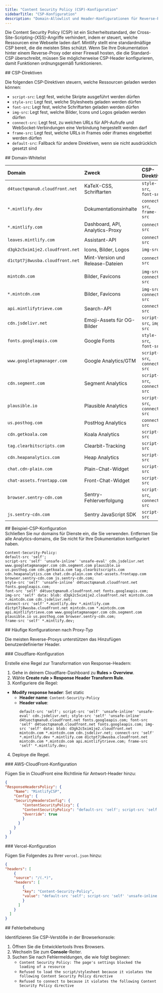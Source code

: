 ```yaml
---
title: "Content Security Policy (CSP)-Konfiguration"
sidebarTitle: "CSP-Konfiguration"
description: "Domain-Allowlist und Header-Konfigurationen für Reverse-Proxys, Firewalls und Netzwerke, die strikte Sicherheitsrichtlinien erzwingen"
---
```


Die Content Security Policy (CSP) ist ein Sicherheitsstandard, der Cross-Site-Scripting-(XSS)-Angriffe verhindert, indem er steuert, welche Ressourcen eine Webseite laden darf. Mintlify stellt eine standardmäßige CSP bereit, die die meisten Sites schützt. Wenn Sie Ihre Dokumentation hinter einem Reverse-Proxy oder einer Firewall hosten, die die Standard-CSP überschreibt, müssen Sie möglicherweise CSP-Header konfigurieren, damit Funktionen ordnungsgemäß funktionieren.

<div id="csp-directives">
  ## CSP-Direktiven
</div>

Die folgenden CSP-Direktiven steuern, welche Ressourcen geladen werden können:

- `script-src`: Legt fest, welche Skripte ausgeführt werden dürfen
- `style-src`: Legt fest, welche Stylesheets geladen werden dürfen
- `font-src`: Legt fest, welche Schriftarten geladen werden dürfen
- `img-src`: Legt fest, welche Bilder, Icons und Logos geladen werden dürfen
- `connect-src`: Legt fest, zu welchen URLs für API-Aufrufe und WebSocket-Verbindungen eine Verbindung hergestellt werden darf
- `frame-src`: Legt fest, welche URLs in Frames oder iframes eingebettet werden dürfen
- `default-src`: Fallback für andere Direktiven, wenn sie nicht ausdrücklich gesetzt sind

<div id="domain-whitelist">
  ## Domain-Whitelist
</div>

| Domain | Zweck | CSP-Direktive | Erforderlich |
|:-------|:--------|:--------------|:-------|
| `d4tuoctqmanu0.cloudfront.net` | KaTeX-CSS, Schriftarten | `style-src`, `font-src` | Erforderlich |
| `*.mintlify.dev` | Dokumentationsinhalte | `connect-src`, `frame-src` | Erforderlich |
| `*.mintlify.com` | Dashboard, API, Analytics-Proxy | `connect-src` | Erforderlich |
| `leaves.mintlify.com` | Assistant-API | `connect-src` | Erforderlich |
| `d3gk2c5xim1je2.cloudfront.net` | Icons, Bilder, Logos | `img-src` | Erforderlich |
| `d1ctpt7j8wusba.cloudfront.net` | Mint-Version und Release-Dateien | `connect-src` | Erforderlich |
| `mintcdn.com` | Bilder, Favicons | `img-src`, `connect-src` | Erforderlich |
| `*.mintcdn.com` | Bilder, Favicons | `img-src`, `connect-src` | Erforderlich |
| `api.mintlifytrieve.com` | Search-API | `connect-src` | Erforderlich |
| `cdn.jsdelivr.net` | Emoji-Assets für OG-Bilder | `script-src`, `img-src` | Erforderlich |
| `fonts.googleapis.com` | Google Fonts | `style-src`, `font-src` | Optional |
| `www.googletagmanager.com` | Google Analytics/GTM | `script-src`, `connect-src` | Optional |
| `cdn.segment.com` | Segment Analytics | `script-src`, `connect-src` | Optional |
| `plausible.io` | Plausible Analytics | `script-src`, `connect-src` | Optional |
| `us.posthog.com` | PostHog Analytics | `connect-src` | Optional |
| `cdn.getkoala.com` | Koala Analytics | `script-src` | Optional |
| `tag.clearbitscripts.com` | Clearbit-Tracking | `script-src` | Optional |
| `cdn.heapanalytics.com` | Heap Analytics | `script-src` | Optional |
| `chat.cdn-plain.com` | Plain-Chat-Widget | `script-src` | Optional |
| `chat-assets.frontapp.com` | Front-Chat-Widget | `script-src` | Optional |
| `browser.sentry-cdn.com` | Sentry-Fehlerverfolgung | `script-src`, `connect-src` | Optional |
| `js.sentry-cdn.com` | Sentry JavaScript SDK | `script-src` | Optional |

<div id="example-csp-configuration">
  ## Beispiel-CSP-Konfiguration
</div>

<Note>
  Schließen Sie nur domains für Dienste ein, die Sie verwenden. Entfernen Sie alle Analytics-domains, die Sie nicht für Ihre Dokumentation konfiguriert haben.
</Note>

```text wrap
Content-Security-Policy:
default-src 'self';
script-src 'self' 'unsafe-inline' 'unsafe-eval' cdn.jsdelivr.net www.googletagmanager.com cdn.segment.com plausible.io
us.posthog.com cdn.getkoala.com tag.clearbitscripts.com cdn.heapanalytics.com chat.cdn-plain.com chat-assets.frontapp.com
browser.sentry-cdn.com js.sentry-cdn.com;
style-src 'self' 'unsafe-inline' d4tuoctqmanu0.cloudfront.net fonts.googleapis.com;
font-src 'self' d4tuoctqmanu0.cloudfront.net fonts.googleapis.com;
img-src 'self' data: blob: d3gk2c5xim1je2.cloudfront.net mintcdn.com *.mintcdn.com cdn.jsdelivr.net;
connect-src 'self' *.mintlify.dev *.mintlify.com d1ctpt7j8wusba.cloudfront.net mintcdn.com *.mintcdn.com
api.mintlifytrieve.com www.googletagmanager.com cdn.segment.com plausible.io us.posthog.com browser.sentry-cdn.com;
frame-src 'self' *.mintlify.dev;
```


<div id="common-configurations-by-proxy-type">
  ## Häufige Konfigurationen nach Proxy-Typ
</div>

Die meisten Reverse-Proxys unterstützen das Hinzufügen benutzerdefinierter Header.

<div id="cloudflare-configuration">
  ### Cloudflare-Konfiguration
</div>

Erstelle eine Regel zur Transformation von Response-Headern:

1. Gehe in deinem Cloudflare-Dashboard zu **Rules > Overview**.
2. Wähle **Create rule > Response Header Transform Rule**. 
3. Konfiguriere die Regel:

- **Modify response header**: Set static
  - **Header name**: `Content-Security-Policy`
  - **Header value**:
    ```text wrap
    default-src 'self'; script-src 'self' 'unsafe-inline' 'unsafe-eval' cdn.jsdelivr.net; style-src 'self' 'unsafe-inline' d4tuoctqmanu0.cloudfront.net fonts.googleapis.com; font-src 'self' d4tuoctqmanu0.cloudfront.net fonts.googleapis.com; img-src 'self' data: blob: d3gk2c5xim1je2.cloudfront.net mintcdn.com *.mintcdn.com cdn.jsdelivr.net; connect-src 'self' *.mintlify.dev *.mintlify.com d1ctpt7j8wusba.cloudfront.net mintcdn.com *.mintcdn.com api.mintlifytrieve.com; frame-src 'self' *.mintlify.dev;
    ```

4. Deploye die Regel.

<div id="aws-cloudfront-configuration">
  ### AWS-CloudFront-Konfiguration
</div>

Fügen Sie in CloudFront eine Richtlinie für Antwort-Header hinzu:

```json
{
"ResponseHeadersPolicy": {
    "Name": "MintlifyCSP",
    "Config": {
    "SecurityHeadersConfig": {
        "ContentSecurityPolicy": {
        "ContentSecurityPolicy": "default-src 'self'; script-src 'self' 'unsafe-inline' 'unsafe-eval' cdn.jsdelivr.net; style-src 'self' 'unsafe-inline' d4tuoctqmanu0.cloudfront.net fonts.googleapis.com; font-src 'self' d4tuoctqmanu0.cloudfront.net fonts.googleapis.com; img-src 'self' data: blob: d3gk2c5xim1je2.cloudfront.net mintcdn.com *.mintcdn.com cdn.jsdelivr.net; connect-src 'self' *.mintlify.dev *.mintlify.com d1ctpt7j8wusba.cloudfront.net mintcdn.com *.mintcdn.com api.mintlifytrieve.com; frame-src 'self' *.mintlify.dev;",
        "Override": true
        }
      }
    }
  }
}
```


<div id="vercel-configuration">
  ### Vercel-Konfiguration
</div>

Fügen Sie Folgendes zu Ihrer `vercel.json` hinzu:

```json
{
"headers": [
    {
    "source": "/(.*)",
    "headers": [
        {
        "key": "Content-Security-Policy",
        "value": "default-src 'self'; script-src 'self' 'unsafe-inline' 'unsafe-eval' cdn.jsdelivr.net; style-src 'self' 'unsafe-inline' d4tuoctqmanu0.cloudfront.net fonts.googleapis.com; font-src 'self' d4tuoctqmanu0.cloudfront.net fonts.googleapis.com; img-src 'self' data: blob: d3gk2c5xim1je2.cloudfront.net mintcdn.com *.mintcdn.com cdn.jsdelivr.net; connect-src 'self' *.mintlify.dev *.mintlify.com d1ctpt7j8wusba.cloudfront.net mintcdn.com *.mintcdn.com api.mintlifytrieve.com; frame-src 'self' *.mintlify.dev;"
        }
      ]
    }
  ]
}
```


<div id="troubleshooting">
  ## Fehlerbehebung
</div>

Identifizieren Sie CSP‑Verstöße in der Browserkonsole:

1. Öffnen Sie die Entwicklertools Ihres Browsers.
2. Wechseln Sie zum **Console**-Reiter.
3. Suchen Sie nach Fehlermeldungen, die wie folgt beginnen:
    - `Content Security Policy: The page's settings blocked the loading of a resource`
    - `Refused to load the script/stylesheet because it violates the following Content Security Policy directive`
    - `Refused to connect to because it violates the following Content Security Policy directive`